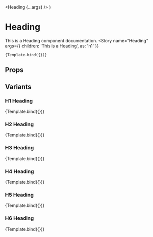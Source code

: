
<Meta
  title="MDX/Components/Atoms/Heading"
  component={Heading}  
/>


  <Heading {...args} />
)

# Heading

This is a Heading component documentation.
<Canvas>
  <Story
    name="Heading"
    args={{
      children: 'This is a Heading',
      as: 'h1'
    }}
  >
    {Template.bind({})}
  </Story>
</Canvas>

## Props

<ArgsTable
  story="Heading"
/>

## Variants

### H1 Heading

<Canvas>
  <Story
    name="H1 Heading"
    args={{
      children: 'H1 Heading Component',
      as: 'h1'      
    }}
  >
    {Template.bind({})}
  </Story>
</Canvas>

### H2 Heading

<Canvas>
  <Story
    name="H2 Heading"
    args={{
      children: 'H2 Heading Component',
      as: 'h2'      
    }}
  >
    {Template.bind({})}
  </Story>
</Canvas>

### H3 Heading

<Canvas>
  <Story
    name="H3 Heading"
    args={{
      children: 'H3 Heading Component',
      as: 'h3'      
    }}
  >
    {Template.bind({})}
  </Story>
</Canvas>

### H4 Heading

<Canvas>
  <Story
    name="H4 Heading"
    args={{
      children: 'H4 Heading Component',
      as: 'h4'      
    }}
  >
    {Template.bind({})}
  </Story>
</Canvas>

### H5 Heading

<Canvas>
  <Story
    name="H5 Heading"
    args={{
      children: 'H5 Heading Component',
      as: 'h5'      
    }}
  >
    {Template.bind({})}
  </Story>
</Canvas>

### H6 Heading

<Canvas>
  <Story
    name="H6 Heading"
    args={{
      children: 'H6 Heading Component',
      as: 'h6'      
    }}
  >
    {Template.bind({})}
  </Story>
</Canvas>
